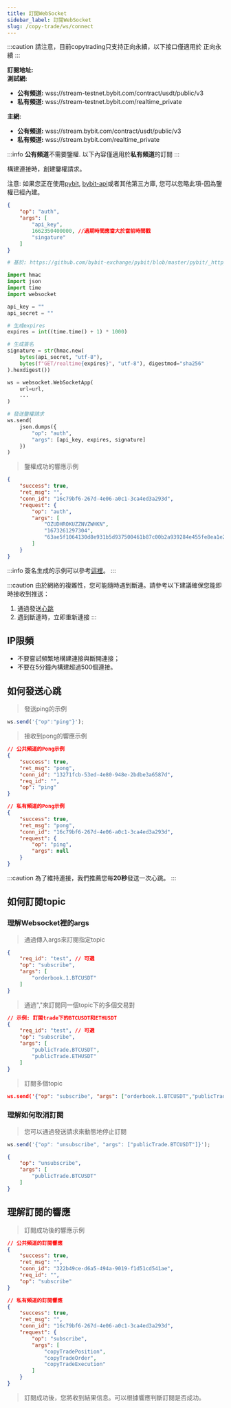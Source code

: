 ```yaml
---
title: 訂閱WebSocket
sidebar_label: 訂閱WebSocket
slug: /copy-trade/ws/connect
---
```


:::caution
請注意，目前copytrading只支持正向永續，以下接口僅適用於 正向永續
:::

**訂閱地址:**<br/>
**測試網:**
- **公有頻道:** wss://stream-testnet.bybit.com/contract/usdt/public/v3
- **私有頻道:** wss://stream-testnet.bybit.com/realtime_private

**主網:**
- **公有頻道:** wss://stream.bybit.com/contract/usdt/public/v3
- **私有頻道:** wss://stream.bybit.com/realtime_private

:::info
**公有頻道**不需要鑒權. 以下內容僅適用於**私有頻道**的訂閱
:::

<p>構建連接時，創建鑒權請求。</p>
<p>注意: 如果您正在使用<a href="https://github.com/bybit-exchange/pybit">pybit</a>, <a href="https://www.npmjs.com/package/bybit-api">bybit-api</a>或者其他第三方庫, 您可以忽略此項-因為鑒權已經內建。</p>

```json
{
    "op": "auth",
    "args": [
        "api_key",
        1662350400000, //過期時間應當大於當前時間戳
        "singature"
    ]
}
```

```python
# 基於: https://github.com/bybit-exchange/pybit/blob/master/pybit/_http_manager.py

import hmac
import json
import time
import websocket

api_key = ""
api_secret = ""

# 生成expires
expires = int((time.time() + 1) * 1000)

# 生成簽名
signature = str(hmac.new(
    bytes(api_secret, "utf-8"),
    bytes(f"GET/realtime{expires}", "utf-8"), digestmod="sha256"
).hexdigest())

ws = websocket.WebSocketApp(
    url=url,
    ...
)

# 發送鑒權請求
ws.send(
    json.dumps({
        "op": "auth",
        "args": [api_key, expires, signature]
    })
)
```

> 鑒權成功的響應示例

```json
{
    "success": true,
    "ret_msg": "",
    "conn_id": "16c79bf6-267d-4e06-a0c1-3ca4ed3a293d",
    "request": {
        "op": "auth",
        "args": [
            "OZUDHROKUZZNVZWHKN",
            "1673261297304",
            "63ae5f1064130d8e931b5d937500461b87c00b2a939284e455fe8ea1e27387f6"
        ]
    }
}
```

:::info
簽名生成的示例可以參考<a href="https://github.com/bybit-exchange/api-usage-examples">這裡</a>。
:::

:::caution
由於網絡的複雜性，您可能隨時遇到斷連。請參考以下建議確保您能即時接收到推送：
1. 通過發送[心跳](connect#如何發送心跳)
2. 遇到斷連時，立即重新連接
:::

## IP限頻
* 不要嘗試頻繁地構建連接與斷開連接；
* 不要在5分鐘內構建超過500個連接。

## 如何發送心跳

> 發送ping的示例

```javascript
ws.send('{"op":"ping"}');
```

> 接收到pong的響應示例

```json
// 公共頻道的Pong示例
{
    "success": true,
    "ret_msg": "pong",
    "conn_id": "13271fcb-53ed-4e80-948e-2bdbe3a6587d",
    "req_id": "",
    "op": "ping"
}
```

```json
// 私有頻道的Pong示例
{
    "success": true,
    "ret_msg": "pong",
    "conn_id": "16c79bf6-267d-4e06-a0c1-3ca4ed3a293d",
    "request": {
        "op": "ping",
        "args": null
    }
}
```

:::caution
為了維持連接，我們推薦您每**20秒**發送一次心跳。
:::

## 如何訂閱topic
### 理解Websocket裡的args

> 通過傳入args來訂閱指定topic

```json
{
    "req_id": "test", // 可選
    "op": "subscribe",
    "args": [
        "orderbook.1.BTCUSDT"
    ]
}
```
> 通過","來訂閱同一個topic下的多個交易對

```json
// 示例: 訂閱trade下的BTCUSDT和ETHUSDT
{
    "req_id": "test", // 可選
    "op": "subscribe",
    "args": [
        "publicTrade.BTCUSDT",
        "publicTrade.ETHUSDT"
    ]
}
```

> 訂閱多個topic

```json
ws.send('{"op": "subscribe", "args": ["orderbook.1.BTCUSDT","publicTrade.BTCUSDT","orderbook.1.ETHUSDT]}')
```

### 理解如何取消訂閱

> 您可以通過發送請求來動態地停止訂閱

```javascript
ws.send('{"op": "unsubscribe", "args": ["publicTrade.BTCUSDT"]}');
```

```json
{
    "op": "unsubscribe",
    "args": [
        "publicTrade.BTCUSDT"
    ]
}
```

## 理解訂閱的響應
> 訂閱成功後的響應示例

```json
// 公共頻道的訂閱響應
{
    "success": true,
    "ret_msg": "",
    "conn_id": "322b49ce-d6a5-494a-9019-f1d51cd541ae",
    "req_id": "",
    "op": "subscribe"
}
```

```json
// 私有頻道的訂閱響應
{
    "success": true,
    "ret_msg": "",
    "conn_id": "16c79bf6-267d-4e06-a0c1-3ca4ed3a293d",
    "request": {
        "op": "subscribe",
        "args": [
            "copyTradePosition",
            "copyTradeOrder",
            "copyTradeExecution"
        ]
    }
}
```

> 訂閱成功後，您將收到結果信息。可以根據響應判斷訂閱是否成功。